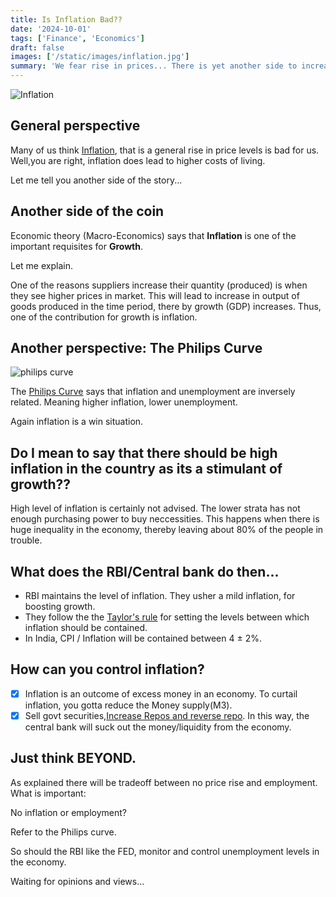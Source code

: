 ```yaml
---
title: Is Inflation Bad??
date: '2024-10-01'
tags: ['Finance', 'Economics']
draft: false
images: ['/static/images/inflation.jpg']
summary: 'We fear rise in prices... There is yet another side to increase in prices...  Another side of the story inside.'
---
```


![Inflation](/static/images/inflation.jpg)

## General perspective

Many of us think [Inflation](https://www.imf.org/en/Publications/fandd/issues/Series/Back-to-Basics/Inflation), that is a general rise in price levels is bad for us.
Well,you are right, inflation does lead to higher costs of living.

Let me tell you another side of the story...

## Another side of the coin

Economic theory (Macro-Economics) says that **Inflation** is one of the important requisites for **Growth**.

Let me explain.

One of the reasons suppliers increase their quantity (produced) is when they see higher prices in market.
This will lead to increase in output of goods produced in the time period, there by growth (GDP) increases.
Thus, one of the contribution for growth is inflation.

## Another perspective: The Philips Curve

![philips curve](/static/images/philipscurve.jpg)

The [Philips Curve](https://www.investopedia.com/terms/p/phillipscurve.asp) says that inflation and unemployment are inversely related.
Meaning higher inflation, lower unemployment.

Again inflation is a win situation.

## Do I mean to say that there should be high inflation in the country as its a stimulant of growth??

High level of inflation is certainly not advised. The lower strata has not enough purchasing power to
buy neccessities. This happens when there is huge inequality in the economy, thereby leaving about 80% of the people in trouble.

## What does the RBI/Central bank do then...

- RBI maintains the level of inflation. They usher a mild inflation, for boosting growth.
- They follow the the [Taylor's rule](https://www.investopedia.com/terms/t/taylorsrule.asp) for setting the levels between which inflation should be contained.
- In India, CPI / Inflation will be contained between 4 ± 2%.

## How can you control inflation?

- [x] Inflation is an outcome of excess money in an economy. To curtail inflation, you gotta reduce the Money supply(M3).
- [x] Sell govt securities,[Increase Repos and reverse repo](https://cleartax.in/s/repo-rate). In this way, the central bank will suck out the money/liquidity from the economy.

## Just think BEYOND.

As explained there will be tradeoff between no price rise and employment. What is important:

No inflation or employment?

Refer to the Philips curve.

So should the RBI like the FED, monitor and control unemployment levels in the economy.

Waiting for opinions and views...
